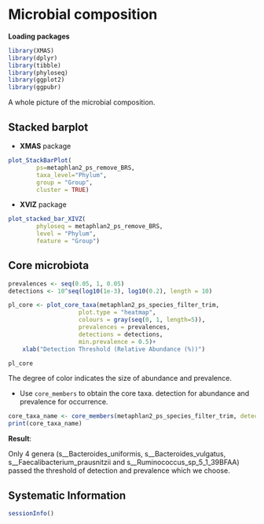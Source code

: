 # Microbial composition

**Loading packages**

```r
library(XMAS)
library(dplyr)
library(tibble)
library(phyloseq)
library(ggplot2)
library(ggpubr)
```


A whole picture of the microbial composition.

## Stacked barplot 

* **XMAS** package
```r
plot_StackBarPlot(
        ps=metaphlan2_ps_remove_BRS,
        taxa_level="Phylum",
        group = "Group",
        cluster = TRUE)
```

* **XVIZ** package
```r
plot_stacked_bar_XIVZ(
        phyloseq = metaphlan2_ps_remove_BRS,
        level = "Phylum",
        feature = "Group")
```

## Core microbiota
```r
prevalences <- seq(0.05, 1, 0.05)
detections <- 10^seq(log10(1e-3), log10(0.2), length = 10)

pl_core <- plot_core_taxa(metaphlan2_ps_species_filter_trim, 
                    plot.type = "heatmap", 
                    colours = gray(seq(0, 1, length=5)),
                    prevalences = prevalences, 
                    detections = detections, 
                    min.prevalence = 0.5)+
    xlab("Detection Threshold (Relative Abundance (%))")

pl_core
```

The degree of color indicates the size of abundance and prevalence.

* Use `core_members` to obtain the core taxa. detection for abundance and prevalence for occurrence.
```r
core_taxa_name <- core_members(metaphlan2_ps_species_filter_trim, detection = 0.01, prevalence = 0.5)
print(core_taxa_name)
```

**Result**:

Only 4 genera (s__Bacteroides_uniformis, s__Bacteroides_vulgatus, s__Faecalibacterium_prausnitzii and s__Ruminococcus_sp_5_1_39BFAA) passed the threshold of detection and prevalence which we choose.

## Systematic Information
```r
sessionInfo()
```